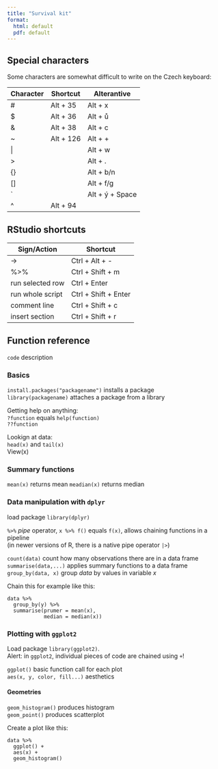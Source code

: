 ```yaml
---
title: "Survival kit"
format:
  html: default
  pdf: default
---
```


## Special characters

Some characters are somewhat difficult to write on the Czech keyboard:

| Character | Shortcut  | Alterantive |
|-----------|-----------|-------------|
| \#        | Alt + 35  | Alt + x     |
| $         | Alt + 36  | Alt + ů     |
| &         | Alt + 38  | Alt + c     |
| ~         | Alt + 126 | Alt + +     |
| \|        |           | Alt + w     |
| >         |           | Alt + .     |
| {}        |           | Alt + b/n   |
| []        |           | Alt + f/g   |
| `         |           | Alt + ý + Space |
| ^         | Alt + 94  |             |


## RStudio shortcuts

| Sign/Action      | Shortcut         |
|------------------|------------------|
| ->               | Ctrl + Alt + -   |
| %>%              | Ctrl + Shift + m |
| run selected row | Ctrl + Enter     |
| run whole script | Ctrl + Shift + Enter |
| comment line     | Ctrl + Shift + c |
| insert section   | Ctrl + Shift + r |


## Function reference 

`code` description

### Basics

`install.packages("packagename")` installs a package  
`library(packagename)` attaches a package from a library  

Getting help on anything:  
`?function` equals `help(function)`  
`??function`  

Lookign at data:  
`head(x)` and `tail(x)`  
View(x)


### Summary functions

`mean(x)` returns mean
`meadian(x)` returns median

### Data manipulation with `dplyr`

load package `library(dplyr)`

`%>%` *pipe* operator, `x %>% f()` equals `f(x)`, allows chaining functions in a pipeline  
(in newer versions of R, there is a native pipe operator `|>`)

`count(data)` count how many observations there are in a data frame  
`summarise(data,...)` applies summary functions to a data frame  
`group_by(data, x)` group *data* by values in variable *x*  

Chain this for example like this: 

```
data %>%
  group_by(y) %>% 
  summarise(prumer = mean(x),
            median = median(x))
```

### Plotting with `ggplot2`

Load package `library(ggplot2)`.  
Alert: in `ggplot2`, individual pieces of code are chained using `+`!

`ggplot()` basic function call for each plot  
`aes(x, y, color, fill...)` aesthetics  

#### Geometries

`geom_histogram()` produces histogram  
`geom_point()` produces scatterplot


Create a plot like this: 

```
data %>%
  ggplot() +
  aes(x) +
  geom_histogram()
```
